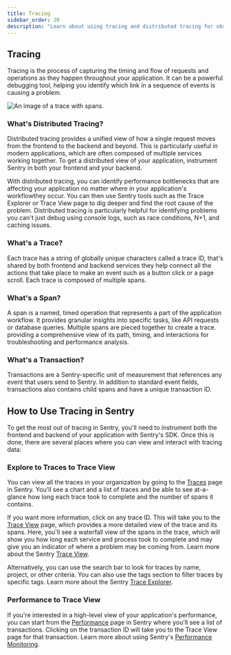 ```yaml
---
title: Tracing
sidebar_order: 20
description: "Learn about using tracing and distributed tracing for observing and debugging application performance issues. You'll see the impact of errors across your full stack and microservices."
---
```


## Tracing

Tracing is the process of capturing the timing and flow of requests and operations as they happen throughout your application. It can be a powerful debugging tool, helping you identify which link in a sequence of events is causing a problem.

![An image of a trace with spans.](./img/The-anatomy-of-a-trace.png)

### What's Distributed Tracing?

Distributed tracing provides a unified view of how a single request moves from the frontend to the backend and beyond. This is particularly useful in modern applications, which are often composed of multiple services working together. To get a distributed view of your application, instrument Sentry in both your frontend and your backend.

With distributed tracing, you can identify performance bottlenecks that are affecting your application no matter where in your application's workflowthey occur. You can then use Sentry tools such as the Trace Explorer or Trace View page to dig deeper and find the root cause of the problem. Distributed tracing is particularly helpful for identifying problems you can't just debug using console logs, such as race conditions, N+1, and caching issues.

### What's a Trace?

Each trace has a string of globally unique characters called a trace ID, that's shared by both frontend and backend services they help connect all the actions that take place to make an event such as a button click or a page scroll. Each trace is composed of multiple spans.

### What's a Span?
A span is a named, timed operation that represents a part of the application workflow. It provides granular insights into specific tasks, like API requests or database queries. Multiple spans are pieced together to create a trace. providing a comprehensive view of its path, timing, and interactions for troubleshooting and performance analysis.

### What's a Transaction?

Transactions are a Sentry-specific unit of measurement that references any event that users send to Sentry. In addition to standard event fields, transactions also contains child spans and have a unique transaction ID.

## How to Use Tracing in Sentry

To get the most out of tracing in Sentry, you'll need to instrument both the frontend and backend of your application with Sentry's SDK. Once this is done, there are several places where you can view and interact with tracing data:

### Explore to Traces to Trace View

You can view all the traces in your organization by going to the [Traces](https://sentry.io/orgredirect/organizations/:orgslug/traces/) page in Sentry. You'll see a chart and a list of traces and be able to see at-a-glance how long each trace took to complete and the number of spans it contains.

If you want more information, click on any trace ID. This will take you to the [Trace View](https://sentry.io/orgredirect/organizations/:orgslug/traces/:traceid/) page, which provides a more detailed view of the trace and its spans. Here, you'll see a waterfall view of the spans in the trace, which will show you how long each service and process took to complete and may give you an indicator of where a problem may be coming from. Learn more about the Sentry [Trace View](/platform/explore/trace-view/).

Alternatively, you can use the search bar to look for traces by name, project, or other criteria. You can also use the tags section to filter traces by specific tags. Learn more about the Sentry [Trace Explorer](/platform/explore/trace-explorer/).

### Performance to Trace View

If you're interested in a high-level view of your application's performance, you can start from the [Performance](https://sentry.io/orgredirect/organizations/:orgslug/performance/) page in Sentry where you'll see a list of transactions. Clicking on the transaction ID will take you to the Trace View page for that transaction. Learn more about using Sentry's [Performance Monitoring](/platform/performance-monitoring/).
